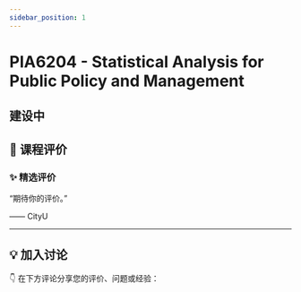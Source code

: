 ```yaml
---
sidebar_position: 1
---
```



# PIA6204 - Statistical Analysis for Public Policy and Management

## 建设中

## **💬 课程评价**

### ✨ **精选评价**
<div className={commentStyles.commentBox}>
    <p className={commentStyles.commentText}>
        “期待你的评价。”
    </p>
    <p className={commentStyles.commentAuthor}>—— CityU</p>
</div>

---

## **💡 加入讨论**

👇 在下方评论分享您的评价、问题或经验：
<Utterances />
